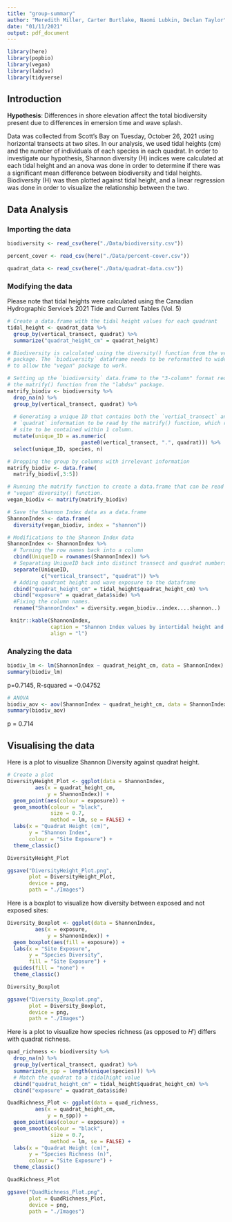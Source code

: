 ```yaml
---
title: "group-summary"
author: "Meredith Miller, Carter Burtlake, Naomi Lubkin, Declan Taylor"
date: "01/11/2021"
output: pdf_document
---
```


```r
library(here)
library(popbio)
library(vegan)
library(labdsv)
library(tidyverse)
```

## Introduction

**Hypothesis**: Differences in shore elevation affect the total biodiversity present due to differences in emersion time and wave splash.

Data was collected from Scott's Bay on Tuesday, October 26, 2021 using horizontal transects at two sites.  In our analysis, we used tidal heights (cm) and the number of individuals of each species in each quadrat. In order to investigate our hypothesis, Shannon diversity (H) indices were calculated at each tidal height and an anova was done in order to determine if there was a significant mean difference between biodiversity and tidal heights. Biodiversity (H) was then plotted against tidal height, and a linear regression was done in order to visualize the relationship between the two. 

## Data Analysis

### Importing the data
```r
biodiversity <- read_csv(here("./Data/biodiversity.csv"))

percent_cover <- read_csv(here("./Data/percent-cover.csv")) 

quadrat_data <- read_csv(here("./Data/quadrat-data.csv"))
```

### Modifying the data

Please note that tidal heights were calculated using the Canadian Hydrographic Service's 2021 Tide and Current Tables (Vol. 5)

```r
# Create a data.frame with the tidal height values for each quadrant
tidal_height <- quadrat_data %>%
  group_by(vertical_transect, quadrat) %>%
  summarize("quadrat_height_cm" = quadrat_height)

# Biodiversity is calculated using the diversity() function from the vegan
# package. The `biodiversity` dataframe needs to be reformatted to wide data
# to allow the "vegan" package to work.

# Setting up the `biodiversity` data.frame to the "3-column" format required by
# the matrify() function from the "labdsv" package.
matrify_biodiv <- biodiversity %>%
  drop_na(n) %>%
  group_by(vertical_transect, quadrat) %>%
  
  # Generating a unique ID that contains both the `vertial_transect` and 
  # `quadrat` information to be read by the matrify() function, which requires 
  # site to be contained within 1 column.
  mutate(unique_ID = as.numeric(
                        paste0(vertical_transect, ".", quadrat))) %>%
  select(unique_ID, species, n)

# Dropping the group by columns with irrelevant information
matrify_biodiv <- data.frame(
  matrify_biodiv[,3:5])

# Running the matrify function to create a data.frame that can be read by the
# "vegan" diversity() function.
vegan_biodiv <- matrify(matrify_biodiv)

# Save the Shannon Index data as a data.frame
ShannonIndex <- data.frame(
  diversity(vegan_biodiv, index = "shannon"))

# Modifications to the Shannon Index data
ShannonIndex <- ShannonIndex %>%
  # Turning the row names back into a column
  cbind(UniqueID = rownames(ShannonIndex)) %>%
  # Separating UniqueID back into distinct transect and quadrat numbers.
  separate(UniqueID,
           c("vertical_transect", "quadrat")) %>%
  # Adding quadrant height and wave exposure to the dataframe
  cbind("quadrat_height_cm" = tidal_height$quadrat_height_cm) %>%
  cbind("exposure" = quadrat_data$side) %>%
  #Fixing the column names.
  rename("ShannonIndex" = diversity.vegan_biodiv..index....shannon..)
```

```r
 knitr::kable(ShannonIndex, 
              caption = "Shannon Index values by intertidal height and exposure.", 
              align = "l")
```

### Analyzing the data

```r
biodiv_lm <- lm(ShannonIndex ~ quadrat_height_cm, data = ShannonIndex)
summary(biodiv_lm)
```
p=0.7145, R-squared = -0.04752

```r
# ANOVA
biodiv_aov <- aov(ShannonIndex ~ quadrat_height_cm, data = ShannonIndex)
summary(biodiv_aov)
```
p = 0.714

## Visualising the data
Here is a plot to visualize Shannon Diversity against quadrat height.
```r
# Create a plot
DiversityHeight_Plot <- ggplot(data = ShannonIndex,
         aes(x = quadrat_height_cm,
             y = ShannonIndex)) +
  geom_point(aes(colour = exposure)) +
  geom_smooth(colour = "black",
              size = 0.7,
              method = lm, se = FALSE) +
  labs(x = "Quadrat Height (cm)",
       y = "Shannon Index",
       colour = "Site Exposure") +
  theme_classic()

DiversityHeight_Plot

ggsave("DiversityHeight_Plot.png", 
       plot = DiversityHeight_Plot,
       device = png,
       path = "./Images")
```

Here is a boxplot to visualize how diversity between exposed and not exposed sites:

```r
Diversity_Boxplot <- ggplot(data = ShannonIndex,
         aes(x = exposure,
             y = ShannonIndex)) +
  geom_boxplot(aes(fill = exposure)) +
  labs(x = "Site Exposure",
       y = "Species Diversity",
       fill = "Site Exposure") +
  guides(fill = "none") +
  theme_classic()

Diversity_Boxplot

ggsave("Diversity_Boxplot.png", 
       plot = Diversity_Boxplot,
       device = png,
       path = "./Images")
```


Here is a plot to visualize how species richness (as opposed to $H'$) differs with quadrat richness.

```r
quad_richness <- biodiversity %>%
  drop_na(n) %>%
  group_by(vertical_transect, quadrat) %>%
  summarize(n_spp = length(unique(species))) %>%
  # Match the quadrat to a tidalhight value
  cbind("quadrat_height_cm" = tidal_height$quadrat_height_cm) %>%
  cbind("exposure" = quadrat_data$side)

QuadRichness_Plot <- ggplot(data = quad_richness,
         aes(x = quadrat_height_cm,
             y = n_spp)) +
  geom_point(aes(colour = exposure)) +
  geom_smooth(colour = "black",
              size = 0.7,
              method = lm, se = FALSE) +
  labs(x = "Quadrat Height (cm)",
       y = "Species Richness (n)",
       colour = "Site Exposure") +
  theme_classic()

QuadRichness_Plot

ggsave("QuadRichness_Plot.png", 
       plot = QuadRichness_Plot,
       device = png,
       path = "./Images")
```

